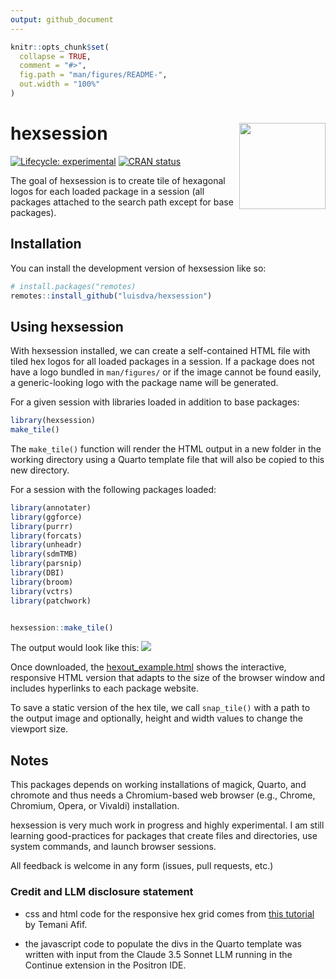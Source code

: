 ```yaml
---
output: github_document
---
```


<!-- README.md is generated from README.Rmd. Please edit that file -->

```r
knitr::opts_chunk$set(
  collapse = TRUE,
  comment = "#>",
  fig.path = "man/figures/README-",
  out.width = "100%"
)
```

# hexsession <img src="man/figures/logo.png" align="right" height="138" alt="" />

<!-- badges: start -->
[![Lifecycle: experimental](https://img.shields.io/badge/lifecycle-experimental-orange.svg)](https://lifecycle.r-lib.org/articles/stages.html#experimental)
[![CRAN status](https://www.r-pkg.org/badges/version/hexsession)](https://CRAN.R-project.org/package=hexsession)
<!-- badges: end -->

The goal of hexsession is to create tile of hexagonal logos for each loaded package in a session (all packages attached to the search path except for base packages). 

## Installation

You can install the development version of hexsession like so:

``` r
# install.packages("remotes)
remotes::install_github("luisdva/hexsession")
```

## Using hexsession

With hexsession installed, we can create a self-contained HTML file with tiled hex logos for all loaded packages in a session. If a package does not have a logo bundled in `man/figures/` or if the image cannot be found easily, a generic-looking logo with the package name will be generated.


For a given session with libraries loaded in addition to base packages: 

```r
library(hexsession)
make_tile()
```

The `make_tile()` function will render the HTML output in a new folder in the working directory using a Quarto template file that will also be copied to this new directory.

For a session with the following packages loaded: 

```r
library(annotater)
library(ggforce)
library(purrr)
library(forcats)
library(unheadr)
library(sdmTMB)
library(parsnip)
library(DBI)
library(broom)
library(vctrs)
library(patchwork)


hexsession::make_tile()
```

The output would look like this: 
![](man/figures/exampletile.png)

Once downloaded, the [hexout_example.html](inst/extdata/hexout_example.html) shows the interactive, responsive HTML version that adapts to the size of the browser window and includes hyperlinks to each package website.

To save a static version of the hex tile, we call `snap_tile()` with a path to the output image and optionally, height and width values to change the viewport size. 


## Notes

This packages depends on working installations of magick, Quarto, and chromote and thus needs a Chromium-based web browser (e.g., Chrome, Chromium, Opera, or Vivaldi) installation.

hexsession is very much work in progress and highly experimental. I am still learning good-practices for packages that create files and directories, use system commands, and launch browser sessions.

All feedback is welcome in any form (issues, pull requests, etc.)

### Credit and LLM disclosure statement

- css and html code for the responsive hex grid comes from [this tutorial](https://css-tricks.com/hexagons-and-beyond-flexible-responsive-grid-patterns-sans-media-queries/) by Temani Afif.

- the javascript code to populate the divs in the Quarto template was written with input from the Claude 3.5 Sonnet LLM running in the Continue extension in the Positron IDE.


